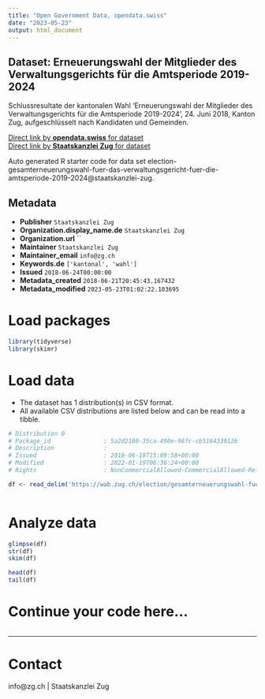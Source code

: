 ```yaml
---
title: "Open Government Data, opendata.swiss"
date: "2023-05-23"
output: html_document
---
```


## Dataset: Erneuerungswahl der Mitglieder des Verwaltungsgerichts für die Amtsperiode 2019-2024

Schlussresultate der kantonalen Wahl 'Erneuerungswahl der Mitglieder des Verwaltungsgerichts für die Amtsperiode 2019-2024', 24. Juni 2018, Kanton Zug, aufgeschlüsselt nach Kandidaten und Gemeinden.

[Direct link by **opendata.swiss** for dataset](https://opendata.swiss/de/dataset/erneuerungswahl-der-mitglieder-des-verwaltungsgerichts-fur-die-amtsperiode-2019-2024)<br>
[Direct link by **Staatskanzlei Zug** for dataset](https://wab.zug.ch/election/gesamterneuerungswahl-fuer-das-verwaltungsgericht-fuer-die-amtsperiode-2019-2024/data)

Auto generated R starter code for data set election-gesamterneuerungswahl-fuer-das-verwaltungsgericht-fuer-die-amtsperiode-2019-2024@staatskanzlei-zug.

## Metadata

- **Publisher** `Staatskanzlei Zug`
- **Organization.display_name.de** `Staatskanzlei Zug`
- **Organization.url** ``
- **Maintainer** `Staatskanzlei Zug`
- **Maintainer_email** `info@zg.ch`
- **Keywords.de** `['kantonal', 'wahl']`
- **Issued** `2018-06-24T00:00:00`
- **Metadata_created** `2018-06-21T20:45:43.167432`
- **Metadata_modified** `2023-05-23T01:02:22.103695`


# Load packages

```r

library(tidyverse)
library(skimr)

```

# Load data

-   The dataset has 1 distribution(s) in CSV format.
-   All available CSV distributions are listed below and can be read into a tibble.

```r

# Distribution 0
# Package_id               : 5a2d2180-35ca-490e-96fc-cb516433012b
# Description              : 
# Issued                   : 2018-06-18T15:09:58+00:00
# Modified                 : 2022-01-19T06:36:24+00:00
# Rights                   : NonCommercialAllowed-CommercialAllowed-ReferenceRequired

df <- read_delim('https://wab.zug.ch/election/gesamterneuerungswahl-fuer-das-verwaltungsgericht-fuer-die-amtsperiode-2019-2024/data-csv')



```

# Analyze data

```r

glimpse(df)
str(df)
skim(df)

head(df)
tail(df)

```

# Continue your code here...

```r

```

------------------------------------------------------------------------

# Contact

info@zg.ch | Staatskanzlei Zug
